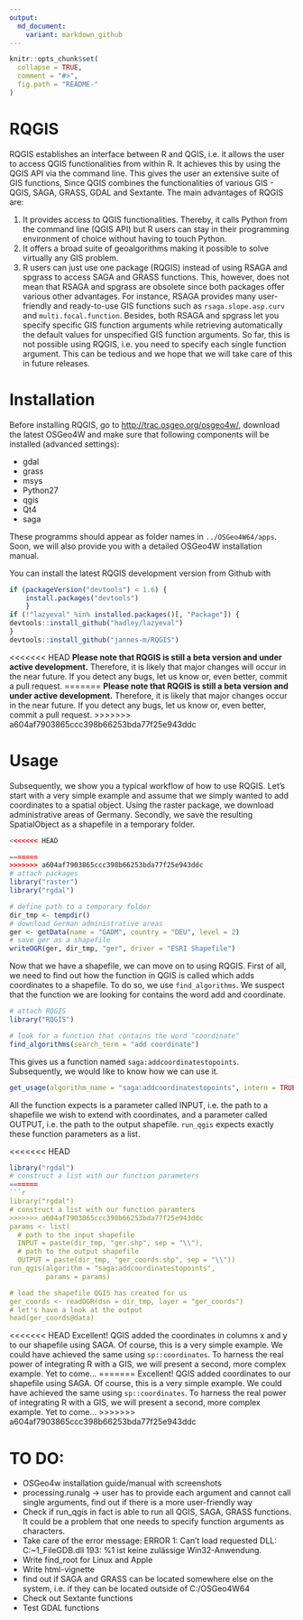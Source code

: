 ```yaml
---
output:
  md_document:
    variant: markdown_github
---
```


<!-- README.md is generated from README.Rmd. Please edit that file -->

```r
knitr::opts_chunk$set(
  collapse = TRUE,
  comment = "#>",
  fig.path = "README-"
)
```



<!-- C:\OSGeo4W64\bin\python-qgis -> opens Python!! -->

# RQGIS
RQGIS establishes an interface between R and QGIS, i.e. it allows the user to access QGIS functionalities from within R. It achieves this by using the QGIS API via the command line. This gives the user an extensive suite of GIS functions, Since QGIS combines the functionalities of various GIS - QGIS, SAGA, GRASS, GDAL and Sextante. The main advantages of RQGIS are:

1. It provides access to QGIS functionalities. Thereby, it calls Python from the command line (QGIS API) but R users can stay in their programming environment of choice without having to touch Python.
2. It offers a broad suite of geoalgorithms making it possible to solve virtually any GIS problem. 
3. R users can just use one package (RQGIS) instead of using RSAGA and spgrass to access SAGA and GRASS functions. This, however, does not mean that RSAGA and spgrass are obsolete since both packages offer various other advantages. For instance, RSAGA provides many user-friendly and ready-to-use GIS functions such as `rsaga.slope.asp.curv` and `multi.focal.function`. Besides, both RSAGA and spgrass let you specify specific GIS function arguments while retrieving automatically the default values for unspecified GIS function arguments. So far, this is not possible using RQGIS, i.e. you need to specify each single function argument. This can be tedious and we hope that we will take care of this in future releases.

# Installation 
Before installing RQGIS, go to [http://trac.osgeo.org/osgeo4w/](http://trac.osgeo.org/osgeo4w/), download the latest OSGeo4W and make sure that following components will be installed (advanced settings):

- gdal
- grass
- msys
- Python27
- qgis
- Qt4
- saga

These programms should appear as folder names in `../OSGeo4W64/apps`. Soon, we will also provide you with a detailed OSGeo4W installation manual.

You can install the latest RQGIS development version from Github with

```r
if (packageVersion("devtools") < 1.6) {
    install.packages("devtools")    
    }
if (!"lazyeval" %in% installed.packages()[, "Package"]) {
devtools::install_github("hadley/lazyeval")  
}
devtools::install_github("jannes-m/RQGIS")
```

<<<<<<< HEAD
**Please note that RQGIS is still a beta version and under active development.** Therefore, it is likely that major changes will occur in the near future. If you detect any bugs, let us know or, even better, commit a pull request.
=======
**Please note that RQGIS is still a beta version and under active development.** Therefore, it is likely that major changes occur in the near future. If you detect any bugs, let us know or, even better, commit a pull request.
>>>>>>> a604af7903865ccc398b66253bda77f25e943ddc

# Usage
Subsequently, we show you a typical workflow of how to use RQGIS. Let's start with a very simple example and assume that we simply wanted to add coordinates to a spatial object. 
Using the raster package, we download administrative areas of Germany. Secondly, we save the resulting SpatialObject as a shapefile in a temporary folder.

```r
<<<<<<< HEAD

=======
>>>>>>> a604af7903865ccc398b66253bda77f25e943ddc
# attach packages
library("raster")
library("rgdal")

# define path to a temporary folder
dir_tmp <- tempdir()
# download German administrative areas
ger <- getData(name = "GADM", country = "DEU", level = 2)
# save ger as a shapefile
writeOGR(ger, dir_tmp, "ger", driver = "ESRI Shapefile")
```

Now that we have a shapefile, we can move on to using RQGIS. First of all, we need to find out how the function in QGIS is called which adds coordinates to a shapefile. To do so, we use `find_algorithms`. We suspect that the function we are looking for contains the word add and coordinate.

```r
# attach RQGIS
library("RQGIS")

# look for a function that contains the word "coordinate"
find_algorithms(search_term = "add coordinate")
```

This gives us a function named `saga:addcoordinatestopoints`. Subsequently, we would like to know how we can use it.

```r
get_usage(algorithm_name = "saga:addcoordinatestopoints", intern = TRUE)
```

All the function expects is a parameter called INPUT, i.e. the path to a shapefile we wish to extend with coordinates, and a parameter called OUTPUT, i.e. the path to the output shapefile. `run_qgis` expects exactly these function parameters as a list.

<<<<<<< HEAD

```r


library("rgdal")
# construct a list with our function parameters
=======
```r
library("rgdal")
# construct a list with our function paramters
>>>>>>> a604af7903865ccc398b66253bda77f25e943ddc
params <- list(
  # path to the input shapefile
  INPUT = paste(dir_tmp, "ger.shp", sep = "\\"),
  # path to the output shapefile
  OUTPUT = paste(dir_tmp, "ger_coords.shp", sep = "\\"))
run_qgis(algorithm = "saga:addcoordinatestopoints", 
         params = params)

# load the shapefile QGIS has created for us
ger_coords <- readOGR(dsn = dir_tmp, layer = "ger_coords")
# let's have a look at the output
head(ger_coords@data)
```

<<<<<<< HEAD
Excellent! QGIS added the coordinates in columns x and y to our shapefile using SAGA. Of course, this is a very simple example. We could have achieved the same using `sp::coordinates`. To harness the real power of integrating R with a GIS, we will present a second, more complex example. Yet to come...
=======
Excellent! QGIS added coordinates to our shapefile using SAGA. Of course, this is a very simple example. We could have achieved the same using `sp::coordinates`. To harness the real power of integrating R with a GIS, we will present a second, more complex example. Yet to come...
>>>>>>> a604af7903865ccc398b66253bda77f25e943ddc



# TO DO:

- OSGeo4w installation guide/manual with screenshots
- processing.runalg -> user has to provide each argument and cannot call single arguments, find out if there is a more user-friendly way
- Check if run_qgis in fact is able to run all QGIS, SAGA, GRASS functions. It could be a problem that one needs to specify function arguments as characters.
- Take care of the error message:
  ERROR 1: Can't load requested DLL: C:\OSGEO4~1\bin\gdalplugins\ogr_FileGDB.dll
  193: %1 ist keine zulässige Win32-Anwendung.
- Write find_root for Linux and Apple
- Write html-vignette
- find out if SAGA and GRASS can be located somewhere else on the system,
    i.e. if they can be located outside of C:/OSGeo4W64
- Check out Sextante functions
- Test GDAL functions
